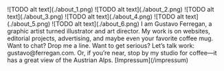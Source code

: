 <Illustrations>
    <Slideshow>
        ![TODO alt text](./about_1.png)
        ![TODO alt text](./about_2.png)
        ![TODO alt text](./about_3.png)
        ![TODO alt text](./about_4.png)
        ![TODO alt text](./about_5.png)
        ![TODO alt text](./about_6.png)
    </Slideshow>
</Illustrations>

<Description>
    I am Gustavo Ferregan, a graphic artist turned illustrator and art
    director. My work is on websites, editorial projects, advertising, and
    maybe even your favorite coffee mug. Want to chat? Drop me a line. Want to
    get serious? Let’s talk work: gustavo@ferregan.com. Or, if you’re near,
    stop by my studio for coffee—it has a great view of the Austrian Alps.
    [Impressum](/impressum)
</Description>
